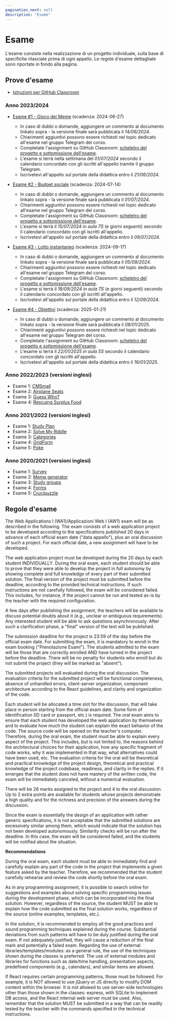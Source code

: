 ```yaml
---
pagination_next: null
description: "Esame"
---
```


# Esame

L'esame consiste nella realizzazione di un progetto individuale, sulla base di specifiche rilasciate prima di ogni appello. Le regole d'esame dettagliate sono riportate in fondo alla pagina.

## Prove d'esame

- [Istruzioni per GitHub Classroom](https://polito-wa1-aw1-2023.github.io/materials/GH-Classroom-Instructions.pdf)

### Anno 2023/2024

- [Esame #1 - Gioco dei Meme](https://docs.google.com/document/d/14ShvzwmrGw9cADC-J8sfEj7ZdzWe9kbNR39VMNMp_Is) (scadenza: 2024-06-27)
  - In caso di dubbi o domande, aggiungere un commento al documento linkato sopra - la versione finale sarà pubblicata il *14/06/2024*.
  - Chiarimenti aggiuntivi possono essere richiesti nel topic dedicato all'esame nel gruppo Telegram del corso.
  - Completate l'assignment su GitHub Classroom: [scheletro del progetto e sottomissione dell'esame](https://classroom.github.com/a/J0Dv0VMM).
  - L'esame si terrà nella settimana del *01/07/2024* secondo il calendario concordato con gli iscritti all'appello tramite il gruppo Telegram.
  - Iscrivetevi all'appello sul portale della didattica entro il *21/06/2024*.

- [Esame #2 - Budget sociale](https://docs.google.com/document/d/1J9guRiBC42ae1ZwGWzjd6ymhQFsu6gZjs7WfB66oUz0/) (scadenza: 2024-07-14)
  - In caso di dubbi o domande, aggiungere un commento al documento linkato sopra - la versione finale sarà pubblicata il *01/07/2024*.
  - Chiarimenti aggiuntivi possono essere richiesti nel topic dedicato all'esame nel gruppo Telegram del corso.
  - Completate l'assignment su GitHub Classroom: [scheletro del progetto e sottomissione dell'esame](https://classroom.github.com/a/OLXYiqlj).
  - L'esame si terrà il *15/07/2024 in aula 7S* (e giorni seguenti) secondo il calendario concordato con gli iscritti all'appello.
  - Iscrivetevi all'appello sul portale della didattica entro il *09/07/2024*.

- [Esame #3 - Lotto instantaneo](https://docs.google.com/document/d/1Nk1nGRV5jBbHRw7kiSoMZ-rgj6a7ZQXLr_gDoG1enxk) (scadenza: 2024-09-17)
  - In caso di dubbi o domande, aggiungere un commento al documento linkato sopra - la versione finale sarà pubblicata il *05/09/2024*.
  - Chiarimenti aggiuntivi possono essere richiesti nel topic dedicato all'esame nel gruppo Telegram del corso.
  - Completate l'assignment su GitHub Classroom: [scheletro del progetto e sottomissione dell'esame](https://classroom.github.com/a/HF0PzDJs).
  - L'esame si terrà il *18/09/2024 in aula 7S* (e giorni seguenti) secondo il calendario concordato con gli iscritti all'appello.
  - Iscrivetevi all'appello sul portale della didattica entro il *12/09/2024*.

- [Esame #4 - Obiettivi](https://docs.google.com/document/d/1_PgtHu0p0n1oQSYNWBVDHe5IIi9wRm5Jv73ZvIkLXag) (scadenza: 2025-01-21)
  - In caso di dubbi o domande, aggiungere un commento al documento linkato sopra - la versione finale sarà pubblicata il *08/01/2025*.
  - Chiarimenti aggiuntivi possono essere richiesti nel topic dedicato all'esame nel gruppo Telegram del corso.
  - Completate l'assignment su GitHub Classroom: [scheletro del progetto e sottomissione dell'esame](https://classroom.github.com/a/hUwC007-).
  - L'esame si terrà il *22/01/2025 in aula 5S* secondo il calendario concordato con gli iscritti all'appello.
  - Iscrivetevi all'appello sul portale della didattica entro il *16/01/2025*.


### Anno 2022/2023 (versioni inglesi)

- Esame 1: [CMSmall](https://docs.google.com/document/d/1MaIpKyLjvUv3UwMztYrYYVie_nTu4ekMYRyYpMEwzbk) 
- Esame 2: [Airplane Seats](https://docs.google.com/document/d/1D0asOxWrcH8Kk44I7UkGmicEHdAxgLvB69KZ8Gj3fNE)
- Esame 3: [Guess Who?](https://docs.google.com/document/d/1RSYjF_COthJ6wEG5-RnVXWcD0LjeVDUyqPNs49OUbNM)
- Esame 4: [Rescuing Surplus Food](https://docs.google.com/document/d/1K3aNNcYL0s7Zdned0G8OfO2ap7F0mL1DvKpxGMB9_yA)

### Anno 2021/2022 (versioni inglesi)

- Esame 1: [Study Plan](https://docs.google.com/document/d/1Yfjkr3Jwn8W3riLMU6F2CDTSmkdJNs90qsYqnMPolZw/)
- Esame 2: [Solve My Riddle](https://docs.google.com/document/d/1912JXirmOZ4Xy1vLND478aan25xkChZX_AuM1ZLq-mw)
- Esame 3: [Categories](https://docs.google.com/document/d/1_t4TXdRXJY-QlpE9wcAvMGjm2E9pNmdTXvnh-iTG2-I)
- Esame 4: [GridForm](https://docs.google.com/document/d/1vUwew3J3ZQGF-ndPB3aihsBKd1EI4jlzRC58pI8lkQ0/edit?usp=sharing)
- Esame 5: [Poke](https://docs.google.com/document/d/1e0Ev7gcY15EFsUkyRV5xYyxj5oSCW8TfNC7tt_q5uG8/edit?usp=sharing)

### Anno 2020/2021 (versioni inglesi)

- Esame 1: [Survey](http://lys.polito.it/files/courses/01TXYOV/2021/exam/WA1_exam1_survey_FINAL.pdf)
- Esame 2: [Meme generator](http://lys.polito.it/files/courses/01TXYOV/2021/exam/WA1_exam2_meme_generator_FINAL.pdf)
- Esame 3: [Study groups](http://lys.polito.it/files/courses/01TXYOV/2021/exam/WA1_exam3_StudyGroups_FINAL.pdf)
- Esame 4: [Forms](http://lys.polito.it/files/courses/01TXYOV/2021/exam/WA1_exam4_forms_FINAL.pdf)
- Esame 5: [Crucipuzzle](http://lys.polito.it/files/courses/01TXYOV/2021/exam/WA1_exam5_crucipuzzle.pdf)


## Regole d'esame

The Web Applications I (WA1)/Applicazioni Web I (AW1) exam will be as described in the following.
The exam consists of a web application project to be developed according to the specifications published 20 days in advance of each official exam date ("data appello"), plus an oral discussion of such a project. For each official date, a new assignment will have to be developed.

The web application project must be developed during the 20 days by each student INDIVIDUALLY. During the oral exam, each student should be able to prove that they were able to develop the project in full autonomy by showing complete and full knowledge of every part of their submitted solution.
The final version of the project must be submitted before the deadline, according to the provided technical instructions.
If such instructions are not carefully followed, the exam will be considered failed. This includes, for instance, if the project cannot be run and tested as-is by the teacher with the required configuration.

A few days after publishing the assignment, the teachers will be available to discuss potential doubts about it (e.g., unclear or ambiguous requirements). Any interested student will be able to ask questions asynchronously. After such a clarification phase, a "final" version of the text will be published.

The submission deadline for the project is 23:59 of the day before the official exam date.
For submitting the exam, it is mandatory to enroll in the exam booking ("Prenotazione Esami"). The students admitted to the exam will be those that are correctly enrolled AND have turned in the project before the deadline. There will be no penalty for students who enroll but do not submit the project (they will be marked as "absent").

The submitted projects will evaluated during the oral discussion.
The evaluation criteria for the submitted project will be functional completeness, absence of unhandled errors, client-server organization, component architecture according to the React guidelines, and clarity and organization of the code.

Each student will be allocated a time slot for the discussion, that will take place in person starting from the official exam date. Some form of identification (ID card or passport, etc.) is required. The oral exam aims to ensure that each student has developed the web application by themselves and to evaluate how much the student can explain the exact behavior of the code. The source code will be opened on the teacher's computer.
Therefore, during the oral exam, the student must be able to explain every aspect of the project. This includes, but is not limited to, the reasons behind the architectural choices for their application, how any specific fragment of code works, why it was implemented in that way, what alternatives could have been used, etc.
The evaluation criteria for the oral will be theoretical and practical knowledge of the project design, theoretical and practical knowledge of the project codebase, readiness, and clarity in the replies. 
If it emerges that the student does not have mastery of the written code, the exam will be immediately canceled, without a numerical evaluation.

There will be 26 marks assigned to the project and 4 to the oral discussion. Up to 2 extra points are available for students whose projects demonstrate a high quality and for the richness and precision of the answers during the discussion.

Since the exam is essentially the design of an application with rather generic specifications, it is not acceptable that the submitted solutions are excessively similar among them, which would indicate that the solution has not been developed autonomously. Similarity checks will be run after the deadline. In this case, the exam will be considered failed, and the students will be notified about the situation.

**Recommendations**

During the oral exam, each student must be able to immediately find and carefully explain any part of the code in the project that implements a given feature asked by the teacher. Therefore, we recommended that the student carefully rehearse and review the code shortly before the oral exam.

As in any programming assignment, it is possible to search online for suggestions and examples about solving specific programming issues during the development phase, which can be incorporated into the final solution. However, regardless of the source, the student MUST be able to explain how the code submitted as the final solution works, regardless of the source (online examples, templates, etc.).

In the solution, it is recommended to employ all the good practices and sound programming techniques explained during the course. Substantial deviations from such patterns will have to be duly justified during the oral exam. If not adequately justified, they will cause a reduction of the final mark and potentially a failed exam.
Regarding the use of external libraries/templates/modules: as a general rule, the use of the techniques shown during the classes is preferred. The use of external modules and libraries for functions such as date/time handling, presentation aspects, predefined components (e.g., calendars), and similar items are allowed.

If React requires certain programming patterns, those must be followed. For example, it is NOT allowed to use jQuery or JS directly to modify DOM content within the browser. It is not allowed to use server-side technologies other than those shown in the classes: express, with SQLite to implement DB access, and the React internal web server must be used. Also, remember that the solution MUST be submitted in a way that can be readily tested by the teacher with the commands specified in the technical instructions.
